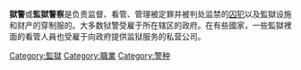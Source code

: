 {{Expand language|1=en|time=2021-04-03T05:46:43+00:00}}
'''獄警'''或'''監獄警察'''是负责监督、看管、管理被定罪并被判处监禁的[[囚犯|囚犯]]以及監獄设施和财产的穿制服的{{link-en|警察}}。大多数狱警受雇于所在辖区的政府。在有些國家，一些監獄裡面的看管人員也受雇于向政府提供监狱服务的私营公司。

[[Category:監獄|Category:監獄]]
[[Category:職業|Category:職業]]
[[Category:警种|Category:警种]]